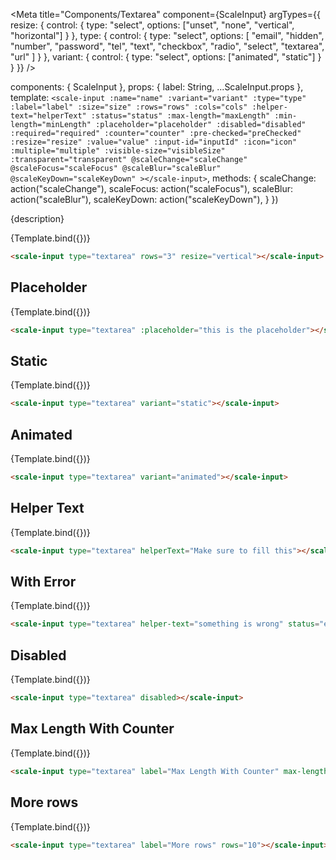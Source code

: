 
<Meta
  title="Components/Textarea"
  component={ScaleInput}
  argTypes={{
    resize: {
      control: {
        type: "select",
        options: ["unset", "none", "vertical", "horizontal"]
      }
    },
    type: {
      control: {
        type: "select",
        options: [
          "email",
          "hidden",
          "number",
          "password",
          "tel",
          "text",
          "checkbox",
          "radio",
          "select",
          "textarea",
          "url"
        ]
      }
    },
    variant: {
      control: { type: "select", options: ["animated", "static"] }
    }
  }}
/>

  components: { ScaleInput },
  props: {
    label: String,
    ...ScaleInput.props
  },
  template: `
    <scale-input
      :name="name"
      :variant="variant"
      :type="type"
      :label="label"
      :size="size"
      :rows="rows"
      :cols="cols"
      :helper-text="helperText"
      :status="status"
      :max-length="maxLength"
      :min-length="minLength"
      :placeholder="placeholder"
      :disabled="disabled"
      :required="required"
      :counter="counter"
      :pre-checked="preChecked"
      :resize="resize"
      :value="value"
      :input-id="inputId"
      :icon="icon"
      :multiple="multiple"
      :visible-size="visibleSize"
      :transparent="transparent"
      @scaleChange="scaleChange"
      @scaleFocus="scaleFocus"
      @scaleBlur="scaleBlur"
      @scaleKeyDown="scaleKeyDown"
    ></scale-input>
  `,
  methods: {
    scaleChange: action("scaleChange"),
    scaleFocus: action("scaleFocus"),
    scaleBlur: action("scaleBlur"),
    scaleKeyDown: action("scaleKeyDown"),
  }
})

<Description>{description}</Description>

<Preview withSource="none">
  <Story
    name="Standard"
    args={{
      label: "Textarea",
      type: "textarea",
      rows: 3,
      resize: "vertical"
    }}
  >
    {Template.bind({})}
  </Story>
</Preview>

<Props story="Standard" />

```html
<scale-input type="textarea" rows="3" resize="vertical"></scale-input>
```



## Placeholder

<Preview withSource="none">
  <Story
    name="Placeholder"
    args={{
      type: "textarea",
      label: "Placeholder",
      placeholder: "this is the placeholder",
    }}
  >
    {Template.bind({})}
  </Story>
</Preview>

```html
<scale-input type="textarea" :placeholder="this is the placeholder"></scale-input>
```


## Static

<Preview withSource="none">
  <Story
    name="Static"
    args={{
      type: "textarea",
      label: "Static",
      variant: "static",
    }}
  >
    {Template.bind({})}
  </Story>
</Preview>

```html
<scale-input type="textarea" variant="static"></scale-input>
```


## Animated

<Preview withSource="none">
  <Story
    name="Animated"
    args={{
      type: "textarea",
      label: "Animated",
      variant: "animated",
    }}
  >
    {Template.bind({})}
  </Story>
</Preview>

```html
<scale-input type="textarea" variant="animated"></scale-input>
```

## Helper Text

<Preview withSource="none">
  <Story
    name="Helper Text"
    args={{
      type: "textarea",
      helperText: "Make sure to fill this",
    }}
  >
    {Template.bind({})}
  </Story>
</Preview>

```html
<scale-input type="textarea" helperText="Make sure to fill this"></scale-input>
```

## With Error

<Preview withSource="none">
  <Story
    name="With Error"
    args={{
      type: "textarea",
      label: "With Error",
      status: "error",
      helperText: "something is wrong"
    }}
  >
    {Template.bind({})}
  </Story>
</Preview>

```html
<scale-input type="textarea" helper-text="something is wrong" status="error"></scale-input>
```


## Disabled

<Preview withSource="none">
  <Story
    name="Disabled"
    args={{
      type: "textarea",
      label: "Disabled",
      disabled: true,
    }}
  >
    {Template.bind({})}
  </Story>
</Preview>

```html
<scale-input type="textarea" disabled></scale-input>
```


## Max Length With Counter

<Preview withSource="none">
  <Story
    name="Max Length With Counter"
    args={{
      label: "Max Length With Counter",
      maxLength: 10,
      counter: true,
      type: "textarea"
    }}
  >
    {Template.bind({})}
  </Story>
</Preview>

```html
<scale-input type="textarea" label="Max Length With Counter" max-length="10" counter></scale-input>
```


## More rows

<Preview withSource="none">
  <Story
    name="More rows"
    args={{
      label: "More rows",
      type: "textarea",
      rows: 10,
    }}
  >
    {Template.bind({})}
  </Story>
</Preview>

```html
<scale-input type="textarea" label="More rows" rows="10"></scale-input>
```

